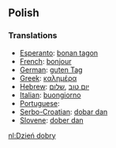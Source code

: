 ==Polish==

===Translations===
*[[Esperanto]]: [[bonan tagon]]
*[[French]]: [[bonjour]]
*[[German]]: [[guten Tag]]
*[[Greek]]: [[καλημέρα]]
*[[Hebrew]]: [[יום טוב]] ,[[שלום]]
*[[Italian]]: [[buongiorno]]
*[[Portuguese]]: [[]]
*[[Serbo-Croatian]]: [[dobar dan]]
*[[Slovene]]: [[dober dan]]

[[nl:Dzień dobry]]
